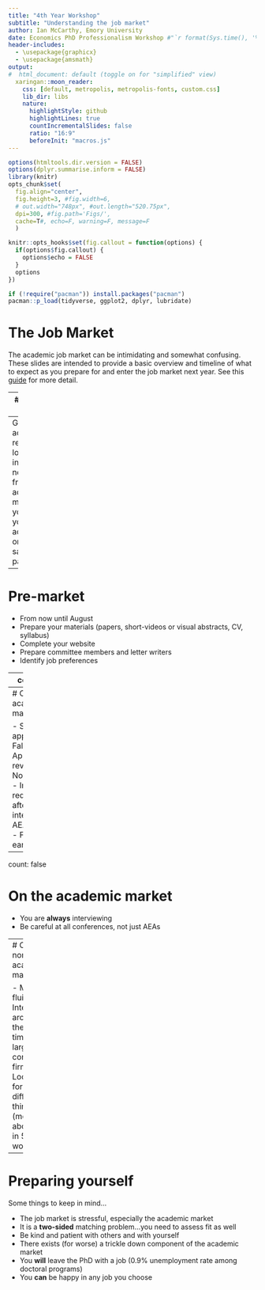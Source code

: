```yaml
---
title: "4th Year Workshop"
subtitle: "Understanding the job market"
author: Ian McCarthy, Emory University
date: Economics PhD Professionalism Workshop #"`r format(Sys.time(), '%d %B %Y')`"
header-includes: 
  - \usepackage{graphicx}
  - \usepackage{amsmath}
output:
#  html_document: default (toggle on for "simplified" view)
  xaringan::moon_reader:
    css: [default, metropolis, metropolis-fonts, custom.css] 
    lib_dir: libs
    nature:
      highlightStyle: github
      highlightLines: true
      countIncrementalSlides: false
      ratio: "16:9"
      beforeInit: "macros.js"
---
```


<!-- Adjust some CSS code for font size, maintain R code font size -->
<style type="text/css">
.remark-slide-content {
    font-size: 30px;
    padding: 1em 2em 1em 2em;    
}
.remark-code, .remark-inline-code { 
    font-size: 20px;
}
</style>


<!-- Set R options for how code chunks are displayed and load packages -->
```r
options(htmltools.dir.version = FALSE)
options(dplyr.summarise.inform = FALSE)
library(knitr)
opts_chunk$set(
  fig.align="center",  
  fig.height=3, #fig.width=6,
  # out.width="748px", #out.length="520.75px",
  dpi=300, #fig.path='Figs/',
  cache=T#, echo=F, warning=F, message=F
  )

knitr::opts_hooks$set(fig.callout = function(options) {
  if(options$fig.callout) {
    options$echo = FALSE
  }
  options
})

if (!require("pacman")) install.packages("pacman")
pacman::p_load(tidyverse, ggplot2, dplyr, lubridate)
```

# The Job Market

The academic job market can be intimidating and somewhat confusing. These slides are intended to provide a basic overview and timeline of what to expect as you prepare for and enter the job market next year. See this [guide](https://www.aeaweb.org/content/file?id=869) for more detail.

---
# Are you ready?

Two questions to ask before you really prepare for the job market:

1. Will you have a finished (and sufficiently strong) JMP completed by the Fall?
2. Will you be in a position to defend in the following Spring?


--
Getting an actual job requires a lot of informal networking from advisers...make sure you and your adviser are on the same page!


---
# Pre-market

- From now until August
- Prepare your materials (papers, short-videos or visual abstracts, CV, syllabus)
- Complete your website
- Prepare committee members and letter writers
- Identify job preferences


---
count: false

# Pre-market

- Submit your JMP to conferences
- Eastern and Midwest Economics Association in March
- Western Economic Association in June-July
- Southern Economic Association in November
- [Young Economists Symposium](https://wp.nyu.edu/gsas-yes/)
- Western Economics Association [Graduate Student Dissertation Workshop](https://weai.org/conferences/view/2/94th-Annual-Conference#learn-more)

---
# On the academic market

- Submit applications in Fall
- Application review in November(ish)
- Interview requests soon after
- Short interviews at AEAs or virtual
- Fly outs in early Spring


---
count: false

# On the academic market

- You are **always** interviewing
- Be careful at all conferences, not just AEAs


---
# On the non-academic market

- More fluid
- Interviews around the same time for large consulting firms
- Looking for different things (more about this in 5th year workshop)


---
# Preparing yourself

Some things to keep in mind...

- The job market is stressful, especially the academic market
- It is a **two-sided** matching problem...you need to assess fit as well
- Be kind and patient with others and with yourself
- There exists (for worse) a trickle down component of the academic market
- You **will** leave the PhD with a job (0.9% unemployment rate among doctoral programs)
- You **can** be happy in any job you choose